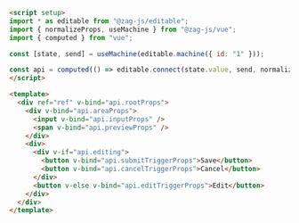 ```md
<script setup>
import * as editable from "@zag-js/editable";
import { normalizeProps, useMachine } from "@zag-js/vue";
import { computed } from "vue";

const [state, send] = useMachine(editable.machine({ id: "1" }));

const api = computed(() => editable.connect(state.value, send, normalizeProps));
</script>

<template>
  <div ref="ref" v-bind="api.rootProps">
    <div v-bind="api.areaProps">
      <input v-bind="api.inputProps" />
      <span v-bind="api.previewProps" />
    </div>
    <div>
      <div v-if="api.editing">
        <button v-bind="api.submitTriggerProps">Save</button>
        <button v-bind="api.cancelTriggerProps">Cancel</button>
      </div>
      <button v-else v-bind="api.editTriggerProps">Edit</button>
    </div>
  </div>
</template>
```
